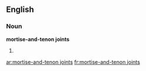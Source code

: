 ==English==

===Noun===
'''mortise-and-tenon joints'''

# {{plural of|mortise-and-tenon joint}}

[[ar:mortise-and-tenon joints]]
[[fr:mortise-and-tenon joints]]